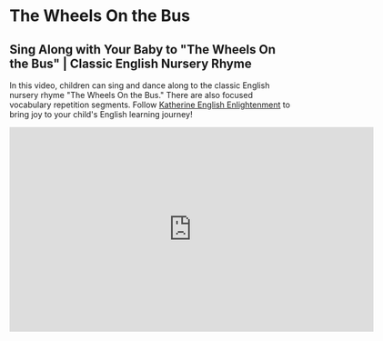 # The Wheels On the Bus

## Sing Along with Your Baby to "The Wheels On the Bus" | Classic English Nursery Rhyme

In this video, children can sing and dance along to the classic English nursery rhyme "The Wheels On the Bus."
There are also focused vocabulary repetition segments.
Follow [Katherine English Enlightenment](https://space.bilibili.com/20797715) to bring joy to your child's English learning journey!

<iframe
  src="https://player.bilibili.com/player.html?bvid=BV1Ko4y1g7er&cid=1&page=1"
  scrolling="no"
  border="0"
  frameborder="no"
  framespacing="0"
  allowfullscreen="true"
  width="640"
  height="360"
></iframe>
